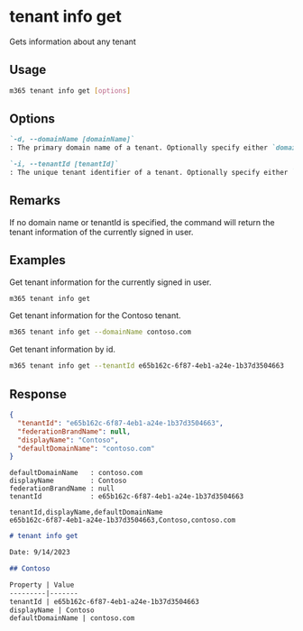 
# tenant info get

Gets information about any tenant

## Usage

```sh
m365 tenant info get [options]
```

## Options

```md definition-list
`-d, --domainName [domainName]`
: The primary domain name of a tenant. Optionally specify either `domainName` or `tenantId` but not both. If none are specified, the tenantId of the currently signed-in user is used.

`-i, --tenantId [tenantId]`
: The unique tenant identifier of a tenant. Optionally specify either `domainName` or `tenantId` but not both. If none are specified, the tenantId of the currently signed-in user is used.
```

<Global />

## Remarks

If no domain name or tenantId is specified, the command will return the tenant information of the currently signed in user.

## Examples

Get tenant information for the currently signed in user.

```sh
m365 tenant info get
```

Get tenant information for the Contoso tenant.

```sh
m365 tenant info get --domainName contoso.com
```

Get tenant information by id.

```sh
m365 tenant info get --tenantId e65b162c-6f87-4eb1-a24e-1b37d3504663
```

## Response

<Tabs>
  <TabItem value="JSON">

  ```json
  {
    "tenantId": "e65b162c-6f87-4eb1-a24e-1b37d3504663",
    "federationBrandName": null,
    "displayName": "Contoso",
    "defaultDomainName": "contoso.com"
  }
  ```

  </TabItem>
  <TabItem value="Text">

  ```text
  defaultDomainName   : contoso.com
  displayName         : Contoso
  federationBrandName : null
  tenantId            : e65b162c-6f87-4eb1-a24e-1b37d3504663
  ```

  </TabItem>
  <TabItem value="CSV">

  ```csv
  tenantId,displayName,defaultDomainName
  e65b162c-6f87-4eb1-a24e-1b37d3504663,Contoso,contoso.com
  ```

  </TabItem>
  <TabItem value="Markdown">

  ```md
  # tenant info get

  Date: 9/14/2023

  ## Contoso

  Property | Value
  ---------|-------
  tenantId | e65b162c-6f87-4eb1-a24e-1b37d3504663
  displayName | Contoso
  defaultDomainName | contoso.com
  ```

  </TabItem>
</Tabs>
